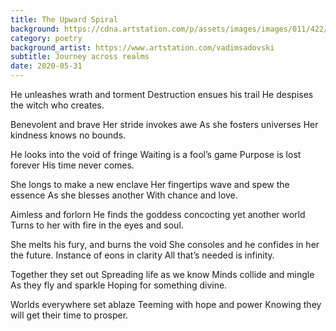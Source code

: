 ```yaml
---
title: The Upward Spiral
background: https://cdna.artstation.com/p/assets/images/images/011/422/852/large/vadim-sadovski-z42.jpg
category: poetry
background_artist: https://www.artstation.com/vadimsadovski
subtitle: Journey across realms
date: 2020-05-31
---
```


He unleashes wrath and torment
Destruction ensues his trail
He despises the witch who creates.

Benevolent and brave
Her stride invokes awe
As she fosters universes
Her kindness knows no bounds.

He looks into the void of fringe
Waiting is a fool’s game
Purpose is lost forever
His time never comes.

She longs to make a new enclave
Her fingertips wave and
spew the essence
As she blesses another
With chance and love. 

Aimless and forlorn
He finds the goddess
concocting yet another world
Turns to her with fire in the
eyes and soul.

She melts his fury,
and burns the void
She consoles and he
confides in her the future.
Instance of eons in clarity
All that’s needed is infinity.

Together they set out
Spreading life as we know 
Minds collide and mingle
As they fly and sparkle
Hoping for something divine.

Worlds everywhere set ablaze
Teeming with hope and power
Knowing they will get their
time to prosper.